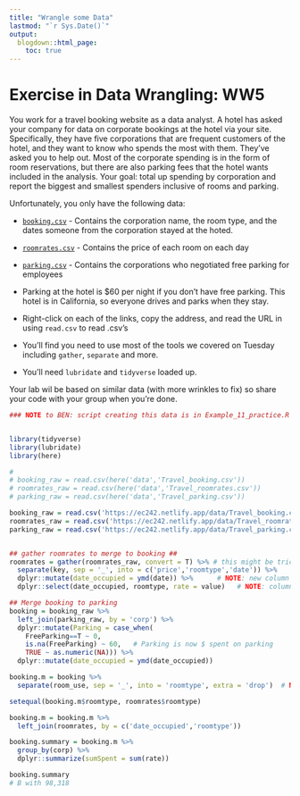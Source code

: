 ```yaml
---
title: "Wrangle some Data"
lastmod: "`r Sys.Date()`"
output:
  blogdown::html_page:
    toc: true
---
```


# Exercise in Data Wrangling: WW5

You work for a travel booking website as a data analyst. A hotel has asked your company for data on corporate bookings at the hotel via your site. Specifically, they have five corporations that are frequent customers of the hotel, and they want to know who spends the most with them. They've asked you to help out. Most of the corporate spending is in the form of room reservations, but there are also parking fees that the hotel wants included in the analysis. Your goal: total up spending by corporation and report the biggest and smallest spenders inclusive of rooms and parking.

Unfortunately, you only have the following data:

- [<i class="fas fa-file-csv"></i> `booking.csv`](/data/Travel_booking.csv) - Contains the corporation name, the room type, and the dates someone from the corporation stayed at the hoted. 

- [<i class="fas fa-file-csv"></i> `roomrates.csv`](/data/Travel_roomrates.csv) - Contains the price of each room on each day

- [<i class="fas fa-file-csv"></i> `parking.csv`](/data/Travel_parking.csv) - Contains the corporations who negotiated free parking for employees

- Parking at the hotel is \$60 per night if you don't have free parking. This hotel is in California, so everyone drives and parks when they stay.



::: {.callout-tip}


- Right-click on each of the links, copy the address, and read the URL in using `read.csv` to read .csv's

- You'll find you need to use most of the tools we covered on Tuesday including `gather`, `separate` and more.

- You'll need `lubridate` and `tidyverse` loaded up.

:::

Your lab wil be based on similar data (with more wrinkles to fix) so share your code with your group when you're done.


```r

### NOTE to BEN: script creating this data is in Example_11_practice.R in the "working" directory (since I wasn't sure where to put scripts that generate data; don't need the kids finding them)


library(tidyverse)
library(lubridate)
library(here)

# 
# booking_raw = read.csv(here('data','Travel_booking.csv'))
# roomrates_raw = read.csv(here('data','Travel_roomrates.csv'))
# parking_raw = read.csv(here('data','Travel_parking.csv'))

booking_raw = read.csv('https://ec242.netlify.app/data/Travel_booking.csv')
roomrates_raw = read.csv('https://ec242.netlify.app/data/Travel_roomrates.csv')
parking_raw = read.csv('https://ec242.netlify.app/data/Travel_parking.csv')


## gather roomrates to merge to booking ##
roomrates = gather(roomrates_raw, convert = T) %>% # this might be tricky since it doesn't require any options!
  separate(key, sep = '_', into = c('price','roomtype','date')) %>%
  dplyr::mutate(date_occupied = ymd(date)) %>%      # NOTE: new column name is exactly the column name for date in booking
  dplyr::select(date_occupied, roomtype, rate = value)   # NOTE: column name can be renamed on the fly with select

## Merge booking to parking
booking = booking_raw %>%
  left_join(parking_raw, by = 'corp') %>%
  dplyr::mutate(Parking = case_when(
    FreeParking==T ~ 0,
    is.na(FreeParking) ~ 60,   # Parking is now $ spent on parking
    TRUE ~ as.numeric(NA))) %>%
  dplyr::mutate(date_occupied = ymd(date_occupied))

booking.m = booking %>%
  separate(room_use, sep = '_', into = 'roomtype', extra = 'drop')  # NOTE: new name for room_use corresponds to the name in roomrates

setequal(booking.m$roomtype, roomrates$roomtype)

booking.m = booking.m %>%
  left_join(roomrates, by = c('date_occupied','roomtype'))

booking.summary = booking.m %>%
  group_by(corp) %>%
  dplyr::summarize(sumSpent = sum(rate))

booking.summary
# B with 98,318
```


